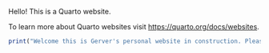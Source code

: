 Hello! This is a Quarto website.

To learn more about Quarto websites visit <https://quarto.org/docs/websites>.

```r
print("Welcome this is Gerver's personal website in construction. Please visit later.")
```
